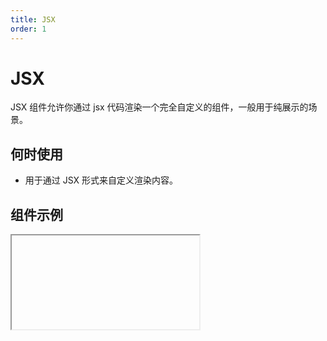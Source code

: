 ```yaml
---
title: JSX
order: 1
---
```


# JSX

JSX 组件允许你通过 jsx 代码渲染一个完全自定义的组件，一般用于纯展示的场景。

## 何时使用

- 用于通过 JSX 形式来自定义渲染内容。

## 组件示例


<Iframe url="https://www.aliwork.com/developer/jsx-v2?isRenderNav=false" />

## 组件属性


<AttrTable
  dataSource={[
    {
      code: 'render',
      type: '() => ReactNode',
      default: '-',
      desc: '展示内容，可直接返回JSX代码',
    },
  ]}
/>
